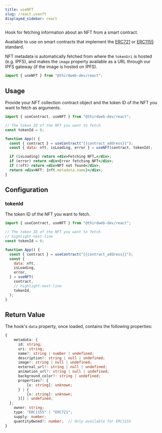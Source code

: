```yaml
---
title: useNFT
slug: /react.usenft
displayed_sidebar: react
---
```



Hook for fetching information about an NFT from a smart contract.

Available to use on smart contracts that implement the [ERC721](/solidity/interfaces/erc721)
or [ERC1155](/solidity/interfaces/erc1155) standard.

NFT metadata is automatically fetched from where the `tokenUri` is hosted (e.g. IPFS), and makes the `image`
property available as a URL through our IPFS gateway (if the image is hosted on IPFS).

```jsx
import { useNFT } from "@thirdweb-dev/react";
```

## Usage

Provide your NFT collection contract object and the token ID of the NFT you want to fetch as
arguments.

```jsx
import { useContract, useNFT } from "@thirdweb-dev/react";

// The token ID of the NFT you want to fetch
const tokenId = 0;

function App() {
  const { contract } = useContract("{{contract_address}}");
  const { data: nft, isLoading, error } = useNFT(contract, tokenId);

  if (isLoading) return <div>Fetching NFT…</div>;
  if (error) return <div>Error fetching NFT</div>;
  if (!nft) return <div>NFT not found</div>;
  return <div>NFT: {nft.metadata.name}</div>;
}
```

## Configuration

### tokenId

The token ID of the NFT you want to fetch.

```jsx
import { useContract, useNFT } from "@thirdweb-dev/react";

// The token ID of the NFT you want to fetch
// highlight-next-line
const tokenId = 0;

function App() {
  const { contract } = useContract("{{contract_address}}");
  const {
    data: nft,
    isLoading,
    error,
  } = useNFT(
    contract,
    // highlight-next-line
    tokenId,
  );
}
```

<!-- ## Demo Playground

Edit the code below to see how the hook works and what data is returned.

_Note: Playground uses the Goerli test network._

<UseNFTHook /> -->

## Return Value

The hook's `data` property, once loaded, contains the following properties:

```ts
{
    metadata: {
      id: string;
      uri: string;
      name?: string | number | undefined;
      description?: string | null | undefined;
      image?: string | null | undefined;
      external_url?: string | null | undefined;
      animation_url?: string | null | undefined;
      background_color?: string | undefined;
      properties?: {
          [x: string]: unknown;
      } | {
          [x: string]: unknown;
      }[] | undefined;
  };
    owner: string;
    type: "ERC1155" | "ERC721";
    supply: number;
    quantityOwned?: number;  // Only available for ERC1155
}
```
